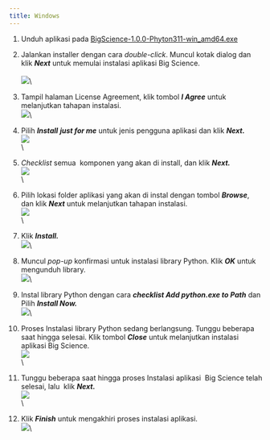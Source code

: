 ```yaml
---
title: Windows
---
```


1. Unduh aplikasi pada [BigScience-1.0.0-Phyton311-win\_amd64.exe](https://drive.google.com/file/d/10meq9JbZs48QQpP2xH3jWBMR_aO7IsBg/view?usp=drive_link)
2. Jalankan installer dengan cara *double-click*. Muncul kotak dialog dan klik ***Next*** untuk memulai instalasi aplikasi Big Science.\
   \
   ![](/img/instalasi-windows/1.png)\

3. Tampil halaman License Agreement, klik tombol ***I Agree*** untuk melanjutkan tahapan instalasi.\
   ![](/img/instalasi-windows/2.png)\

4. Pilih ***Install*** ***just for me*** untuk jenis pengguna aplikasi dan klik ***Next.***\
   ![](/img/instalasi-windows/3.png)\
   \

5. *Checklist* semua  komponen yang akan di install, dan klik ***Next.***\
   ![](/img/instalasi-windows/4.png)\
   \

6. Pilih lokasi folder aplikasi yang akan di instal dengan tombol ***Browse***, dan klik ***Next*** untuk melanjutkan tahapan instalasi. \
   ![](/img/instalasi-windows/5.png)\
   \

7. Klik ***Install.***\
   ![](/img/instalasi-windows/6.png)\

8. Muncul *pop-up* konfirmasi untuk instalasi library Python. Klik ***OK*** untuk mengunduh library.\
   ![](/img/instalasi-windows/7.png)\

9. Instal library Python dengan cara ***checklist Add python.exe to Path*** dan Pilih ***Install Now.***\
   ![](/img/instalasi-windows/10.png)\

10. Proses Instalasi library Python sedang berlangsung. Tunggu beberapa saat hingga selesai. Klik tombol ***Close*** untuk melanjutkan instalasi aplikasi Big Science.\
    ![](/img/instalasi-windows/11.png)\
    \

11. Tunggu beberapa saat hingga proses Instalasi aplikasi  Big Science telah selesai, lalu  klik ***Next.***\
    ![](/img/instalasi-windows/8.png)\
    \

12. Klik ***Finish*** untuk mengakhiri proses instalasi aplikasi.\
    ![](/img/instalasi-windows/9.png)\
